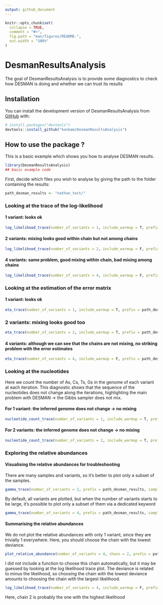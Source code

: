 ```yaml
---
output: github_document
---
```


<!-- README.md is generated from README.Rmd. Please edit that file -->

```r
knitr::opts_chunk$set(
  collapse = TRUE,
  comment = "#>",
  fig.path = "man/figures/README-",
  out.width = "100%"
)
```

# DesmanResultsAnalysis

<!-- badges: start -->
<!-- badges: end -->

The goal of DesmanResultsAnalysis is to provide some diagnostics to check how DESMAN is doing and whether we can trust its results


## Installation

You can install the development version of DesmanResultsAnalysis from [GitHub](https://github.com/) with:

``` r
# install.packages("devtools")
devtools::install_github("konkam/DesmanResultsAnalysis")
```

## How to use the package ?

This is a basic example which shows you how to analyse DESMAN results.

```r
library(DesmanResultsAnalysis)
## basic example code
```

First, decide which files you wish to analyse by giving the path to the folder containing the results:
```r
path_desman_results <- "nathan_test/"
```

### Looking at the trace of the log-likelihood

#### 1 variant: looks ok

```r
log_likelihood_trace(number_of_variants = 1, include_warmup = T, prefix = path_desman_results)
```

#### 2 variants: mixing looks good within chain but not among chains

```r
log_likelihood_trace(number_of_variants = 2, include_warmup = F, prefix = path_desman_results)
```

#### 4 variants: same problem, good mixing within chain, bad mixing among chains

```r
log_likelihood_trace(number_of_variants = 4, include_warmup = F, prefix = path_desman_results)
```


### Looking at the estimation of the error matrix

#### 1 variant: looks ok

```r
eta_trace(number_of_variants = 1, include_warmup = T, prefix = path_desman_results)
```

### 2 variants: mixing looks good too

```r
eta_trace(number_of_variants = 2, include_warmup = T, prefix = path_desman_results)
```

#### 4 variants: although we can see that the chains are not mixing, no striking problem with the error estimates

```r
eta_trace(number_of_variants = 4, include_warmup = F, prefix = path_desman_results)
```

### Looking at the nucleotides

Here we count the number of As, Cs, Ts, Gs in the genome of each variant at each iteration. This diagnostic shows that the sequence of the nucleotides does not change along the iterations, highlighting the main problem with DESMAN -> the Gibbs sampler does not mix.

#### For 1 variant: the inferred genome does not change -> no mixing

```r
nucleotide_count_trace(number_of_variants = 1, include_warmup = T, prefix = path_desman_results)
```

#### For 2 variants: the inferred genome does not change -> no mixing

```r
nucleotide_count_trace(number_of_variants = 2, include_warmup = T, prefix = path_desman_results)
```


### Exploring the relative abundances

#### Visualising the relative abundances for troubleshooting

There are many samples and variants, so it's better to plot only a subset of the samples.

```r
gamma_trace(number_of_variants = 2, prefix = path_desman_results, samples = c(1,2))
```

By default, all variants are plotted, but when the number of variants starts to be large, it's possible to plot only a subset of them via a dedicated keyword

```r
gamma_trace(number_of_variants = 4, prefix = path_desman_results, samples = c(1,2), variants = 1:3)
```


#### Summarising the relative abundances

We do not plot the relative abundances with only 1 variant, since they are trivially 1 everywhere. Here, you should choose the chain with the lowest deviance. 

```r
plot_relative_abundance(number_of_variants = 4, chain = 2, prefix = path_desman_results)
```

I did not include a function to choose this chain automatically, but it may be guessed by looking at the log likelihood trace plot. The deviance is related to minus the likelihood, so choosing the chain with the lowest deviance amounts to choosing the chain with the largest likelihood.

```r
log_likelihood_trace(number_of_variants = 4, include_warmup = F, prefix = path_desman_results)
```

Here, chain 2 is probably the one with the highest likelihood
